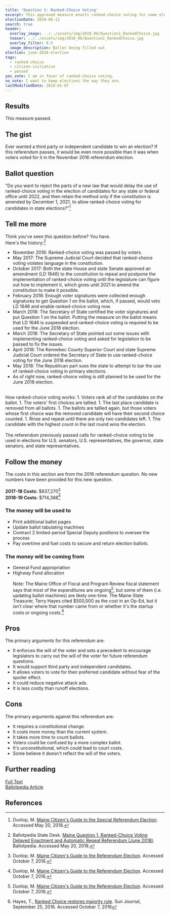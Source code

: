 ```yaml
---
title: 'Question 1: Ranked-Choice Voting'
excerpt: This approved measure enacts ranked-choice voting for some elections.
electionDate: 2018-06-12
search: true
header:
  overlay_image: ../../assets/img/2018_06/Question1_RankedChoice.jpg
  teaser: ../../assets/img/2018_06/Question1_RankedChoice.jpg
  overlay_filter: 0.5
  image_description: Ballot being filled out
election: june-2018-election
tags:
  - ranked-choice
  - citizen-initiative
  - passed
yes_vote: I am in favor of ranked-choice voting.
no_vote: I want to keep elections the way they are.
lastModifiedDate: 2019-01-07
---
```


## Results

This measure passed.

## The gist

Ever wanted a third party or independent candidate to win an election? If this referendum passes, it would be even more possible than it was when voters voted for it in the November 2016 referendum election.

## Ballot question

"Do you want to reject the parts of a new law that would delay the use of ranked-choice voting in the election of candidates for any state or federal office until 2022, and then retain the method only if the constitution is amended by December 1, 2021, to allow ranked-choice voting for candidates in state elections?"[^2]

<YesNoTable yesContent={frontmatter.yes_vote} noContent={frontmatter.no_vote} />

## Tell me more

Think you've seen this question before? You have.
<br />
Here's the history:[^1]

- November 2016: Ranked-choice voting was passed by voters.
- May 2017: The Supreme Judicial Court decided that ranked-choice voting violates language in the constitution.
- October 2017: Both the state House and state Senate approved an amendment (LD 1646) to the constitution to repeal and postpone the implementation of ranked-choice voting until the legislature can figure out how to implement it, which gives until 2021 to amend the constitution to make it possible.
- February 2018: Enough voter signatures were collected enough signatures to get Question 1 on the ballot, which, if passed, would veto LD 1646 and enable ranked-choice voting now.
- March 2018: The Secretary of State certified the voter signatures and put Question 1 on the ballot. Putting the measure on the ballot means that LD 1646 is suspended and ranked-choice voting is required to be used for the June 2018 election.
- March 2018: The Secretary of State pointed out some issues with implementing ranked-choice voting and asked for legislation to be passed to fix the issues.
- April 2018: The Kennebec County Superior Court and state Supreme Judicial Court ordered the Secretary of State to use ranked-choice voting for the June 2018 election.
- May 2018: The Republican part sues the state to attempt to bar the use of ranked-choice voting in primary elections.
- As of right now, ranked-choice voting is still planned to be used for the June 2018 election.

<br />
How ranked-choice voting works:
1. Voters rank all of the candidates on the ballot.
1. The voters' first choices are tallied.
1. The last place candidate is removed from all ballots.
1. The ballots are tallied again, but those voters whose first choice was the removed candidate will have their second choice counted.
1. Rinse and repeat until there are only two candidates left.
1. The candidate with the highest count in the last round wins the election.
<br /><br />
The referendum previously passed calls for ranked-choice voting to be used in elections for U.S. senators, U.S. representatives, the governor, state senators, and state representatives.

## Follow the money

The costs in this section are from the 2016 referendum question. No new numbers have been provided for this new question.
<br /><br />**2017-18 Costs:** $837,270[^4]
<br />**2018-19 Costs:** $714,388[^4]

### The money will be used to

- Print additional ballot pages
- Update ballot tabulating machines
- Contract 2 limited-period Special Deputy positions to oversee the process
- Pay overtime and fuel costs to secure and return election ballots.

### The money will be coming from

- General Fund appropriation
- Highway Fund allocation
  <br /><br />
  Note: The Maine Office of Fiscal and Program Review fiscal statement says that most of the expenditures are ongoing[^4], but some of them (i.e. updating ballot machines) are likely one-time. The Maine State Treasurer, Terry Hayes cited $500,000 as the cost in an Op-Ed, but it isn't clear where that number came from or whether it's the startup costs or ongoing costs.[^5]

## Pros

The primary arguments for this referendum are:

- It enforces the will of the voter and sets a precedent to encourage legislators to carry out the will of the voter for future referendum questions.
- It would support third party and independent candidates.
- It allows voters to vote for their preferred candidate without fear of the spoiler effect.
- It could reduce negative attack ads.
- It is less costly than runoff elections.

## Cons

The primary arguments against this referendum are:

- It requires a constitutional change.
- It costs more money than the current system.
- It takes more time to count ballots.
- Voters could be confused by a more complex ballot.
- It's unconstitutional, which could lead to court costs.
- Some believe it doesn't reflect the will of the voters.

## Further reading

[Full Text](http://www.maine.gov/sos/cec/elec/upcoming/pdf/guide618.pdf)
<br />[Ballotpedia Article](<https://ballotpedia.org/Maine_Question_1,_Ranked-Choice_Voting_Delayed_Enactment_and_Automatic_Repeal_Referendum_(June_2018)>)

## References

[^1]: Ballotpedia State Desk. [Maine Question 1, Ranked-Choice Voting Delayed Enactment and Automatic Repeal Referendum (June 2018)](<https://ballotpedia.org/Maine_Question_1,_Ranked-Choice_Voting_Delayed_Enactment_and_Automatic_Repeal_Referendum_(June_2018)>). Ballotpedia. Accessed May 20, 2018.

[^2]: Dunlop, M. [Maine Citizen's Guide to the Special Referendum Election](http://www.maine.gov/sos/cec/elec/upcoming/pdf/guide618.pdf). Accessed May 20, 2018.

[^4]: Dunlop, M. [Maine Citizen's Guide to the Referendum Election](http://www.state.me.us/sos/cec/elec/upcoming/citizensguide2016.pdf). Accessed October 7, 2016.

[^5]: Hayes, T., [Ranked Choice restores majority rule](http://www.sunjournal.com/news/columns-analysis/2016/09/25/ranked-choice-restores-majority-rule/1997089). Sun Journal, September 25, 2016. Accessed October 7, 2016
